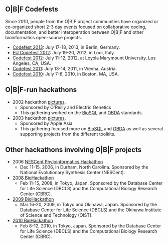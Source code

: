 == O|B|F Codefests ==

Since 2010, people from the O|B|F project communities have organized or co-organized short 2-3 day events focused on collaborative coding, documentation, and better interoperation between O|B|F and other bioinformatics open-source projects.

* [[Codefest 2013]]: July 17-18, 2013, in Berlin, Germany.
* [[EU Codefest 2012]]: July 19-20, 2012, in Lodi, Italy.
* [[Codefest 2012]]: July 11-12, 2012, at Loyola Marymount University, Los Angeles, CA, USA.
* [[Codefest 2011]]: July 13-14, 2011, in Vienna, Austria.
* [[Codefest 2010]]: July 7-8, 2010, in Boston, MA, USA.

== O|B|F-run hackathons ==
 
* 2002 hackathon [http://gallery.open-bio.org/gallery2/v/hackathon2002/ pictures].
** Sponsored by O'Reilly and Electric Genetics
** This gathering worked on the [[BioSQL]] and [[bp:OBDA|OBDA]] standards.
* 2003 hackathon [http://gallery.open-bio.org/gallery2/v/2003hackathon/ pictures].
** Sponsored by Apple Asia
** This gathering focused more on [[BioSQL]] and [[bp:OBDA|OBDA]] as well as several supporting projects from the different toolkits.

== Other hackathons involving O|B|F projects ==

* 2006 [http://hackathon.nescent.org/Phylohackathon_1 NESCent Phyloinformatics Hackathon]
** Dec 11-15, 2006, in Durham, North Carolina. Sponsored by the National Evolutionary Synthesis Center (NESCent).
* [http://hackathon.dbcls.jp/ 2008 BioHackathon]
** Feb 11-15, 2008, in Tokyo, Japan. Sponsored by the Database Center for Life Science (DBCLS) and the Computational Biology Research Center (CBRC).
* [http://hackathon2.dbcls.jp/ 2009 BioHackathon]
** Mar 16-20, 2009, in Tokyo and Okinawa, Japan. Sponsored by the Database Center for Life Science (DBCLS) and the Okinawa Institute of Science and Technology (OIST).
* [http://hackathon3.dbcls.jp/ 2010 BioHackathon]
** Feb 8-12, 2010, in Tokyo, Japan. Sponsored by the Database Center for Life Science (DBCLS) and the Computational Biology Research Center (CBRC).